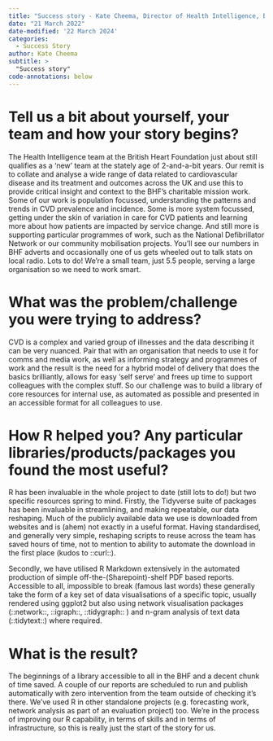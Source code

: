 ```yaml
---
title: "Success story - Kate Cheema, Director of Health Intelligence, British Heart Foundation"
date: "21 March 2022"
date-modified: '22 March 2024'
categories:
  - Success Story
author: Kate Cheema
subtitle: >
  "Success story"
code-annotations: below
---
```


# Tell us a bit about yourself, your team and how your story begins?

The Health Intelligence team at the British Heart Foundation just about still qualifies as a ‘new’ team at the stately age of 2-and-a-bit years. Our remit is to collate and analyse a wide range of data related to cardiovascular disease and its treatment and outcomes across the UK and use this to provide critical insight and context to the BHF’s charitable mission work. Some of our work is population focussed, understanding the patterns and trends in CVD prevalence and incidence. Some is more system focussed, getting under the skin of variation in care for CVD patients and learning more about how patients are impacted by service change. And still more is supporting particular programmes of work, such as the National Defibrillator Network or our community mobilisation projects. You’ll see our numbers in BHF adverts and occasionally one of us gets wheeled out to talk stats on local radio. Lots to do! We’re a small team, just 5.5 people, serving a large organisation so we need to work smart.

# What was the problem/challenge you were trying to address?

CVD is a complex and varied group of illnesses and the data describing it can be very nuanced. Pair that with an organisation that needs to use it for comms and media work, as well as informing strategy and programmes of work and the result is the need for a hybrid model of delivery that does the basics brilliantly, allows for easy ‘self serve’ and frees up time to support colleagues with the complex stuff. So our challenge was to build a library of core resources for internal use, as automated as possible and presented in an accessible format for all colleagues to use.

# How R helped you? Any particular libraries/products/packages you found the most useful?

R has been invaluable in the whole project to date (still lots to do!) but two specific resources spring to mind. Firstly, the Tidyverse suite of packages has been invaluable in streamlining, and making repeatable, our data reshaping. Much of the publicly available data we use is downloaded from websites and is (ahem) not exactly in a useful format. Having standardised, and generally very simple, reshaping scripts to reuse across the team has saved hours of time, not to mention to ability to automate the download in the first place (kudos to ::curl::).

Secondly, we have utilised R Markdown extensively in the automated production of simple off-the-(Sharepoint)-shelf PDF based reports. Accessible to all, impossible to break (famous last words) these generally take the form of a key set of data visualisations of a specific topic, usually rendered using ggplot2 but also using network visualisation packages (::network::, ::igraph::, ::tidygraph:: ) and n-gram analysis of text data (::tidytext::) where required.

# What is the result?

The beginnings of a library accessible to all in the BHF and a decent chunk of time saved. A couple of our reports are scheduled to run and publish automatically with zero intervention from the team outside of checking it’s there. We’ve used R in other standalone projects (e.g. forecasting work, network analysis as part of an evaluation project) too. We’re in the process of improving our R capability, in terms of skills and in terms of infrastructure, so this is really just the start of the story for us.